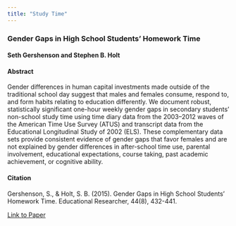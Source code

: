 ```yaml
---
title: "Study Time"
---
```


### Gender Gaps in High School Students' Homework Time

#### Seth Gershenson and Stephen B. Holt

#### Abstract

Gender differences in human capital investments made outside of the traditional school day suggest that males and females consume, respond to, and form habits relating to education differently. We document robust, statistically significant one-hour weekly gender gaps in secondary students' non-school study time using time diary data from the 2003--2012 waves of the American Time Use Survey (ATUS) and transcript data from the Educational Longitudinal Study of 2002 (ELS). These complementary data sets provide consistent evidence of gender gaps that favor females and are not explained by gender differences in after-school time use, parental involvement, educational expectations, course taking, past academic achievement, or cognitive ability.

#### Citation
Gershenson, S., & Holt, S. B. (2015). Gender Gaps in High School Students' Homework Time. Educational Researcher, 44(8), 432-441.

[Link to Paper](https://stevebholt.github.io/GershensonHoltER.pdf)

